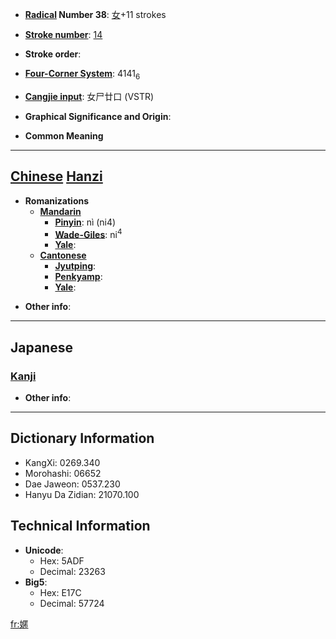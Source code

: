 * '''[[Wiktionary:Chinese radical index| Radical]] Number 38''': [[Wiktionary:Chinese radical index 女|女]]+11 strokes

* '''[[Wiktionary:Chinese total strokes index|Stroke number]]''': [[Wiktionary:Chinese total strokes index 14|14]]

* '''Stroke order''': 

* '''[[Wiktionary:Chinese four corner index|Four-Corner System]]''': 4141<sub>6</sub>

* '''[[Wiktionary:Chinese Cangjie index|Cangjie input]]''': 女尸廿口 (VSTR)

* '''Graphical Significance and Origin''': 

* '''Common Meaning'''

----

== [[Chinese]] [[Hanzi]] ==

* '''Romanizations'''
** '''[[Mandarin]]'''
*** '''[[Pinyin]]''': nì (ni4)
*** '''[[Wade-Giles]]''': ni<sup>4</sup>
*** '''[[Yale]]''': 
** '''[[Cantonese]]'''
*** '''[[Jyutping]]''':
*** '''[[Penkyamp]]''': 
*** '''[[Yale]]''': 

* '''Other info''': 

----

==Japanese==
===[[Kanji]]===
{{kanji|on readings=[[じゆく]] (jiyuku), [[にき]] (niki)
|kun readings=[[みだら]] (midara)
}}

* '''Other info''':  

----

== Dictionary Information ==

* KangXi: 0269.340
* Morohashi: 06652
* Dae Jaweon: 0537.230
* Hanyu Da Zidian: 21070.100

== Technical Information ==

* '''Unicode''':
** Hex: 5ADF
** Decimal: 23263
* '''Big5''':
** Hex: E17C
** Decimal: 57724

[[fr:嫟]]